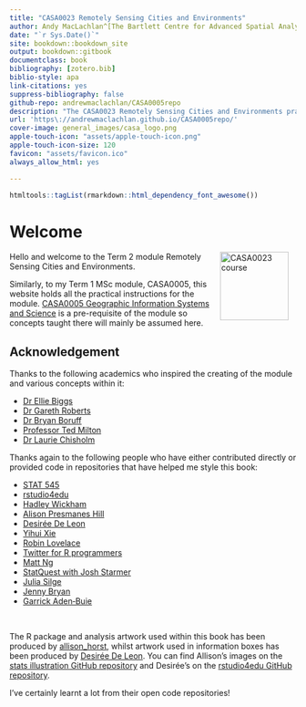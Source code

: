 ```yaml
--- 
title: "CASA0023 Remotely Sensing Cities and Environments"
author: Andy MacLachlan^[The Bartlett Centre for Advanced Spatial Analysis, https://twitter.com/andymaclachlan]
date: "`r Sys.Date()`"
site: bookdown::bookdown_site
output: bookdown::gitbook
documentclass: book
bibliography: [zotero.bib]
biblio-style: apa
link-citations: yes
suppress-bibliography: false
github-repo: andrewmaclachlan/CASA0005repo
description: "The CASA0023 Remotely Sensing Cities and Environments practical book"
url: 'https\://andrewmaclachlan.github.io/CASA0005repo/'
cover-image: general_images/casa_logo.png
apple-touch-icon: "assets/apple-touch-icon.png"
apple-touch-icon-size: 120
favicon: "assets/favicon.ico"
always_allow_html: yes

---
```


```r
htmltools::tagList(rmarkdown::html_dependency_font_awesome())
```

# Welcome {-}

Hello <a href="https://www.ucl.ac.uk/bartlett/casa/"><img src="general_images/casa_logo.jpg" width="120" alt="CASA0023 course" align="right" style="margin: 0 1em 0 1em" /></a> and welcome to the Term 2 module Remotely Sensing Cities and Environments.


Similarly, to my Term 1 MSc module, CASA0005, this website holds all the practical instructions for the module. [CASA0005 Geographic Information Systems and Science](https://andrewmaclachlan.github.io/CASA0005repo/) is a pre-requisite of the module so concepts taught there will mainly be assumed here.

## Acknowledgement {-}

Thanks to the following academics who inspired the creating of the module and various concepts within it:

* [Dr Ellie Biggs](https://twitter.com/EllieMBiggs)
* [Dr Gareth Roberts](https://www.southampton.ac.uk/geography/about/staff/gjr1f10.page)
* [Dr Bryan Boruff](https://directory.uwa.edu.au/view?dn=cn%3DBryan%20Boruff%2Cou%3DDepartment%20of%20Geography%20and%20Planning%2Cou%3DArts%5C2C%20Business%5C2C%20Law%20and%20Education%2Cou%3DCollege%20of%20Schools%2Co%3DThe%20University%20of%20Western%20Australia)
* [Professor Ted Milton](https://www.southampton.ac.uk/geography/about/staff/ejm.page)
* [Dr Laurie Chisholm](https://scholars.uow.edu.au/display/laurie_chisholm)

Thanks again to the following people who have either contributed directly or provided code in repositories that have helped me style this book:

<div class="col2">

* [STAT 545](https://stat545.com/index.html#other-contributors)
* [rstudio4edu](https://rstudio4edu.github.io/rstudio4edu-book/)
* [Hadley Wickham](https://twitter.com/hadleywickham)
* [Alison Presmanes Hill](https://twitter.com/apreshill)
* [Desirée De Leon](https://twitter.com/dcossyle)
* [Yihui Xie](https://twitter.com/xieyihui)
* [Robin Lovelace](https://twitter.com/robinlovelace)
* [Twitter for R programmers](https://www.t4rstats.com/index.html)
* [Matt Ng](https://twitter.com/mattnkm)
* [StatQuest with Josh Starmer](https://www.youtube.com/channel/UCtYLUTtgS3k1Fg4y5tAhLbw)
* [Julia Silge](https://twitter.com/juliasilge)
* [Jenny Bryan](https://twitter.com/JennyBryan)
* [Garrick Aden‑Buie](https://twitter.com/grrrck)
</div><br/>

The R package and analysis artwork used within this book has been produced by [allison_horst](https://twitter.com/allison_horst), whilst artwork used in information boxes has been produced by [Desirée De Leon](https://twitter.com/dcossyle). You can find Allison's images on the [stats illustration GitHub repository](https://github.com/allisonhorst/stats-illustrations) and Desirée's on the [rstudio4edu GitHub repository](https://github.com/rstudio4edu/rmd4edu).

I've certainly learnt a lot from their open code repositories!
